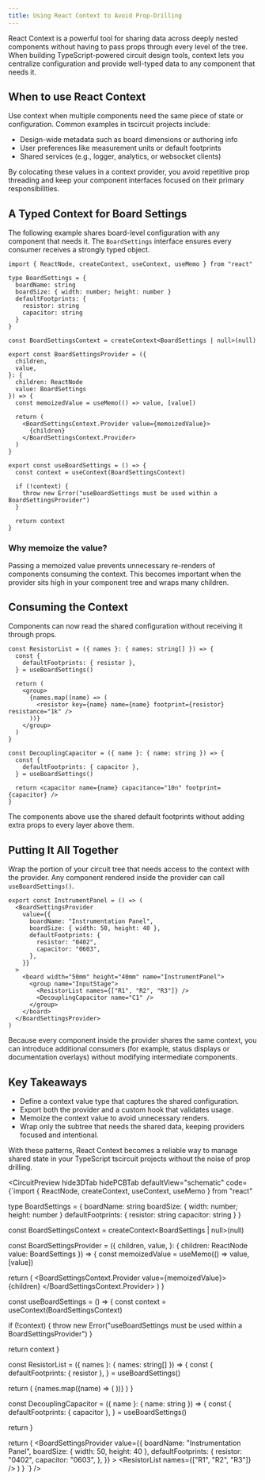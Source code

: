 ```yaml
---
title: Using React Context to Avoid Prop-Drilling
---
```


React Context is a powerful tool for sharing data across deeply nested components without having to pass props through every level of the tree. When building TypeScript-powered circuit design tools, context lets you centralize configuration and provide well-typed data to any component that needs it.

## When to use React Context

Use context when multiple components need the same piece of state or configuration. Common examples in tscircuit projects include:

- Design-wide metadata such as board dimensions or authoring info
- User preferences like measurement units or default footprints
- Shared services (e.g., logger, analytics, or websocket clients)

By colocating these values in a context provider, you avoid repetitive prop threading and keep your component interfaces focused on their primary responsibilities.

## A Typed Context for Board Settings

The following example shares board-level configuration with any component that needs it. The `BoardSettings` interface ensures every consumer receives a strongly typed object.

```tsx
import { ReactNode, createContext, useContext, useMemo } from "react"

type BoardSettings = {
  boardName: string
  boardSize: { width: number; height: number }
  defaultFootprints: {
    resistor: string
    capacitor: string
  }
}

const BoardSettingsContext = createContext<BoardSettings | null>(null)

export const BoardSettingsProvider = ({
  children,
  value,
}: {
  children: ReactNode
  value: BoardSettings
}) => {
  const memoizedValue = useMemo(() => value, [value])

  return (
    <BoardSettingsContext.Provider value={memoizedValue}>
      {children}
    </BoardSettingsContext.Provider>
  )
}

export const useBoardSettings = () => {
  const context = useContext(BoardSettingsContext)

  if (!context) {
    throw new Error("useBoardSettings must be used within a BoardSettingsProvider")
  }

  return context
}
```

### Why memoize the value?

Passing a memoized value prevents unnecessary re-renders of components consuming the context. This becomes important when the provider sits high in your component tree and wraps many children.

## Consuming the Context

Components can now read the shared configuration without receiving it through props.

```tsx
const ResistorList = ({ names }: { names: string[] }) => {
  const {
    defaultFootprints: { resistor },
  } = useBoardSettings()

  return (
    <group>
      {names.map((name) => (
        <resistor key={name} name={name} footprint={resistor} resistance="1k" />
      ))}
    </group>
  )
}

const DecouplingCapacitor = ({ name }: { name: string }) => {
  const {
    defaultFootprints: { capacitor },
  } = useBoardSettings()

  return <capacitor name={name} capacitance="10n" footprint={capacitor} />
}
```

The components above use the shared default footprints without adding extra props to every layer above them.

## Putting It All Together

Wrap the portion of your circuit tree that needs access to the context with the provider. Any component rendered inside the provider can call `useBoardSettings()`.

```tsx
export const InstrumentPanel = () => (
  <BoardSettingsProvider
    value={{
      boardName: "Instrumentation Panel",
      boardSize: { width: 50, height: 40 },
      defaultFootprints: {
        resistor: "0402",
        capacitor: "0603",
      },
    }}
  >
    <board width="50mm" height="40mm" name="InstrumentPanel">
      <group name="InputStage">
        <ResistorList names={["R1", "R2", "R3"]} />
        <DecouplingCapacitor name="C1" />
      </group>
    </board>
  </BoardSettingsProvider>
)
```

Because every component inside the provider shares the same context, you can introduce additional consumers (for example, status displays or documentation overlays) without modifying intermediate components.

## Key Takeaways

- Define a context value type that captures the shared configuration.
- Export both the provider and a custom hook that validates usage.
- Memoize the context value to avoid unnecessary renders.
- Wrap only the subtree that needs the shared data, keeping providers focused and intentional.

With these patterns, React Context becomes a reliable way to manage shared state in your TypeScript tscircuit projects without the noise of prop drilling.

<CircuitPreview
  hide3DTab
  hidePCBTab
  defaultView="schematic"
  code={`import { ReactNode, createContext, useContext, useMemo } from "react"

type BoardSettings = {
  boardName: string
  boardSize: { width: number; height: number }
  defaultFootprints: {
    resistor: string
    capacitor: string
  }
}

const BoardSettingsContext = createContext<BoardSettings | null>(null)

const BoardSettingsProvider = ({
  children,
  value,
}: {
  children: ReactNode
  value: BoardSettings
}) => {
  const memoizedValue = useMemo(() => value, [value])

  return (
    <BoardSettingsContext.Provider value={memoizedValue}>
      {children}
    </BoardSettingsContext.Provider>
  )
}

const useBoardSettings = () => {
  const context = useContext(BoardSettingsContext)

  if (!context) {
    throw new Error("useBoardSettings must be used within a BoardSettingsProvider")
  }

  return context
}

const ResistorList = ({ names }: { names: string[] }) => {
  const {
    defaultFootprints: { resistor },
  } = useBoardSettings()

  return (
    <group name="Resistors">
      {names.map((name) => (
        <resistor key={name} name={name} footprint={resistor} resistance="1k" />
      ))}
    </group>
  )
}

const DecouplingCapacitor = ({ name }: { name: string }) => {
  const {
    defaultFootprints: { capacitor },
  } = useBoardSettings()

  return <capacitor name={name} capacitance="10n" footprint={capacitor} />
}

  return (
    <BoardSettingsProvider
      value={{
        boardName: "Instrumentation Panel",
        boardSize: { width: 50, height: 40 },
        defaultFootprints: {
          resistor: "0402",
          capacitor: "0603",
        },
      }}
    >
      <board width="50mm" height="40mm" name="InstrumentPanel">
        <ResistorList names={["R1", "R2", "R3"]} />
        <DecouplingCapacitor name="C1" />
      </board>
    </BoardSettingsProvider>
  )
}
`}
/>
